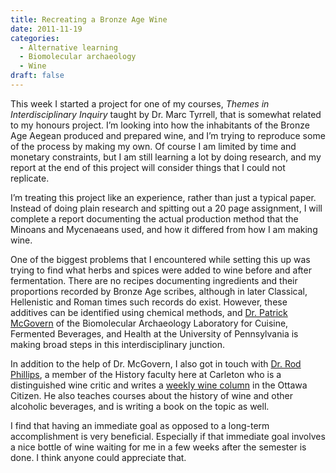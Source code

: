```yaml
---
title: Recreating a Bronze Age Wine
date: 2011-11-19
categories:
  - Alternative learning
  - Biomolecular archaeology
  - Wine
draft: false
---
```


This week I started a project for one of my courses, _Themes in Interdisciplinary Inquiry_ taught by Dr. Marc Tyrrell, that is somewhat related to my honours project.
I'm looking into how the inhabitants of the Bronze Age Aegean produced and prepared wine, and I'm trying to reproduce some of the process by making my own.
Of course I am limited by time and monetary constraints, but I am still learning a lot by doing research, and my report at the end of this project will consider things that I could not replicate.

I'm treating this project like an experience, rather than just a typical paper.
Instead of doing plain research and spitting out a 20 page assignment, I will complete a report documenting the actual production method that the Minoans and Mycenaeans used, and how it differed from how I am making wine.

One of the biggest problems that I encountered while setting this up was trying to find what herbs and spices were added to wine before and after fermentation.
There are no recipes documenting ingredients and their proportions recorded by Bronze Age scribes, although in later Classical, Hellenistic and Roman times such records do exist.
However, these additives can be identified using chemical methods, and [Dr. Patrick McGovern](http://www.penn.museum/sites/biomoleculararchaeology) of the Biomolecular Archaeology Laboratory for Cuisine, Fermented Beverages, and Health at the University of Pennsylvania is making broad steps in this interdisciplinary junction.

In addition to the help of Dr. McGovern, I also got in touch with [Dr. Rod Phillips](http://www.rodphillipsonwine.com), a member of the History faculty here at Carleton who is a distinguished wine critic and writes a [weekly wine column](http://www.ottawacitizen.com/columnists/Rod_Phillips.html) in the Ottawa Citizen.
He also teaches courses about the history of wine and other alcoholic beverages, and is writing a book on the topic as well.

I find that having an immediate goal as opposed to a long-term accomplishment is very beneficial.
Especially if that immediate goal involves a nice bottle of wine waiting for me in a few weeks after the semester is done.
I think anyone could appreciate that.
